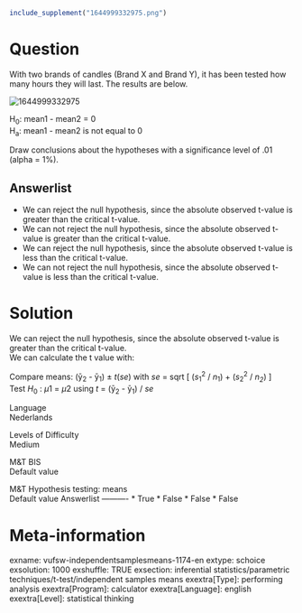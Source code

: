 ```r
include_supplement("1644999332975.png")
```

Question
========
With two brands of candles (Brand X and Brand Y), it has been tested how
many hours they will last. The results are below.  
  
<img src="1644999332975.png" class="fr-fic fr-dii tvcss_2"
alt="1644999332975" />  
  
H<sub>0</sub>: mean1 - mean2 = 0  
H<sub>a</sub>: mean1 - mean2 is not equal to 0  
  
Draw conclusions about the hypotheses with a significance level of .01
(alpha = 1%).

Answerlist
----------
* We can reject the null hypothesis, since the absolute observed t-value
  is greater than the critical t-value.
* We can not reject the null hypothesis, since the absolute observed
  t-value is greater than the critical t-value.
* We can reject the null hypothesis, since the absolute observed t-value
  is less than the critical t-value.
* We can not reject the null hypothesis, since the absolute observed
  t-value is less than the critical t-value.

Solution
========





We can reject the null hypothesis, since the absolute observed t-value
is greater than the critical t-value.  
We can calculate the t value with:  
  
Compare means: (ȳ<sub>2</sub> - ȳ<sub>1</sub>) ± *t*(*se*) with *se* =
sqrt \[ (*s*<sub>1</sub><sup>2</sup> / *n*<sub>1</sub>) +
(*s*<sub>2</sub><sup>2</sup> / *n<sub>2</sub>*) \]  
Test *H*<sub>0</sub> : *μ*1 = *μ*2 using *t* = (ȳ<sub>2</sub> -
ȳ<sub>1</sub>) / *se*





Language  
Nederlands

Levels of Difficulty  
Medium

M&T BIS  
Default value

M&T Hypothesis testing: means  
Default value
Answerlist
----------
* True
* False
* False
* False

Meta-information
================
exname: vufsw-independentsamplesmeans-1174-en
extype: schoice
exsolution: 1000
exshuffle: TRUE
exsection: inferential statistics/parametric techniques/t-test/independent samples means
exextra[Type]: performing analysis
exextra[Program]: calculator
exextra[Language]: english
exextra[Level]: statistical thinking

